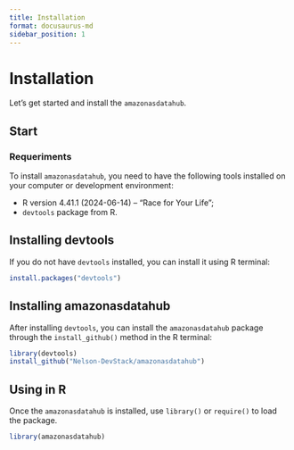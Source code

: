 ```yaml
---
title: Installation
format: docusaurus-md
sidebar_position: 1
---
```





# Installation

Let’s get started and install the `amazonasdatahub`.

## Start

### Requeriments

To install `amazonasdatahub`, you need to have the following tools
installed on your computer or development environment:

-   R version 4.41.1 (2024-06-14) – “Race for Your Life”;
-   `devtools` package from R.

## Installing devtools

If you do not have `devtools` installed, you can install it using R
terminal:

```r
install.packages("devtools")
```

## Installing amazonasdatahub

After installing `devtools`, you can install the `amazonasdatahub`
package through the `install_github()` method in the R terminal:

```r
library(devtools)
install_github("Nelson-DevStack/amazonasdatahub")
```

## Using in R

Once the `amazonasdatahub` is installed, use `library()` or `require()`
to load the package.

```r
library(amazonasdatahub)
```
